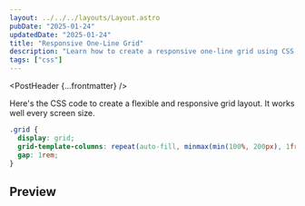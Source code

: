 ```yaml
---
layout: ../../../layouts/Layout.astro
pubDate: "2025-01-24"
updatedDate: "2025-01-24"
title: "Responsive One-Line Grid"
description: "Learn how to create a responsive one-line grid using CSS."
tags: ["css"]
---
```



<PostHeader {...frontmatter} />

Here's the CSS code to create a flexible and responsive grid layout. It works well every screen size.

```css
.grid {
  display: grid;
  grid-template-columns: repeat(auto-fill, minmax(min(100%, 200px), 1fr));
  gap: 1rem;
}
```

## Preview
<Preview />
